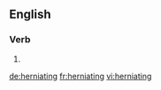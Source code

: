 ==English==

===Verb===
{{head|en|present participle}}

# {{present participle of|herniate|lang=en}}

[[de:herniating]]
[[fr:herniating]]
[[vi:herniating]]